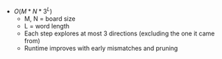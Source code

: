 - $O(M * N * 3^L)$
    - M, N = board size
    - L = word length
    - Each step explores at most 3 directions (excluding the one it came from)
    - Runtime improves with early mismatches and pruning